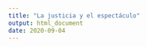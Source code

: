 ```yaml
---
title: "La justicia y el espectáculo"
output: html_document
date: 2020-09-04
---
```

<style>
body {
text-align: justify}
</style>

